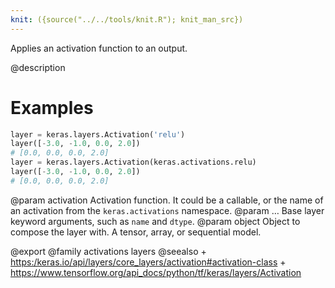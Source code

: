```yaml
---
knit: ({source("../../tools/knit.R"); knit_man_src})
---
```

Applies an activation function to an output.

@description

# Examples
```python
layer = keras.layers.Activation('relu')
layer([-3.0, -1.0, 0.0, 2.0])
# [0.0, 0.0, 0.0, 2.0]
layer = keras.layers.Activation(keras.activations.relu)
layer([-3.0, -1.0, 0.0, 2.0])
# [0.0, 0.0, 0.0, 2.0]
```

@param activation Activation function. It could be a callable, or the name of
    an activation from the `keras.activations` namespace.
@param ... Base layer keyword arguments, such as `name` and `dtype`.
@param object Object to compose the layer with. A tensor, array, or sequential model.

@export
@family activations layers
@seealso
+ <https:/keras.io/api/layers/core_layers/activation#activation-class>
+ <https://www.tensorflow.org/api_docs/python/tf/keras/layers/Activation>
